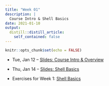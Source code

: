 ```yaml
---
title: "Week 01"
description: |
  Course Intro & Shell Basics
date: 2021-01-10
output:
  distill::distill_article:
    self_contained: false
---
```


```r
knitr::opts_chunk$set(echo = FALSE)
```

- Tue, Jan 12 -- [Slides: Course Intro & Overview](slides/slides-01-intro.html)

- Thu, Jan 14 -- [Slides: Shell Basics](slides/slides-02-shell.html)

- Exercises for Week 1: [Shell Basics](/week01-ex-shell.Rmd)


